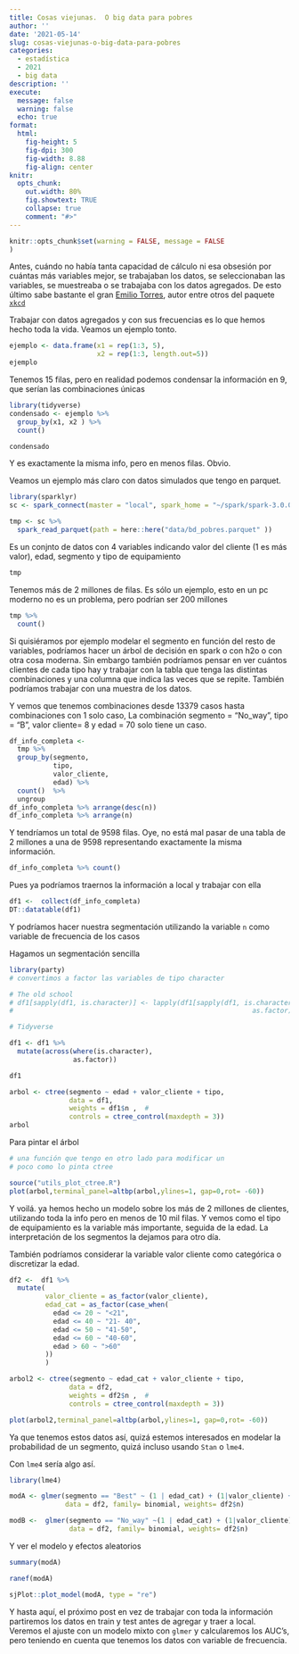 ```yaml
---
title: Cosas viejunas.  O big data para pobres
author: ''
date: '2021-05-14'
slug: cosas-viejunas-o-big-data-para-pobres
categories:
  - estadística
  - 2021
  - big data
description: ''
execute: 
  message: false
  warning: false
  echo: true
format: 
  html: 
    fig-height: 5
    fig-dpi: 300
    fig-width: 8.88
    fig-align: center
knitr:
  opts_chunk:
    out.width: 80%
    fig.showtext: TRUE
    collapse: true
    comment: "#>"
---
```


```r
knitr::opts_chunk$set(warning = FALSE, message = FALSE
)
```

Antes, cuándo no había tanta capacidad de cálculo ni esa obsesión por cuántas más variables mejor, se trabajaban los datos, se seleccionaban las variables, se muestreaba o se trabajaba con los datos agregados. 
De esto último sabe bastante el gran [Emilio Torres](https://torres.epv.uniovi.es/centon/el-centon-de-un-enano.html), autor entre otros del paquete [`xkcd`](https://cran.r-project.org/web/packages/xkcd/vignettes/xkcd-intro.pdf)

Trabajar con datos agregados y con sus frecuencias es lo que hemos hecho toda la vida. Veamos un ejemplo tonto. 


```r
ejemplo <- data.frame(x1 = rep(1:3, 5),
                      x2 = rep(1:3, length.out=5))
ejemplo
```
Tenemos 15 filas, pero en realidad podemos condensar la información en 9,  que serían las combinaciones únicas 

```r
library(tidyverse)
condensado <- ejemplo %>% 
  group_by(x1, x2 ) %>% 
  count()

condensado
```

Y es exactamente la misma info, pero en menos filas. Obvio. 

Veamos un ejemplo más claro con datos simulados que tengo en parquet. 



```r
library(sparklyr)
sc <- spark_connect(master = "local", spark_home = "~/spark/spark-3.0.0-bin-hadoop2.7")

tmp <- sc %>% 
  spark_read_parquet(path = here::here("data/bd_pobres.parquet" ))
```
Es un conjnto de datos con 4 variables indicando valor del cliente (1 es más valor), edad, segmento y tipo de equipamiento

```r
tmp
```

Tenemos más de 2 millones de filas. Es sólo un ejemplo, esto en un pc moderno no es un problema, pero podrían ser 200 millones 

```r
tmp %>% 
  count()
```
Si quisiéramos por ejemplo modelar el segmento en función del resto de variables, podríamos hacer un árbol de decisión en spark o con h2o o con otra cosa moderna. Sin embargo también podríamos pensar en ver cuántos clientes de cada tipo hay y trabajar con la tabla que tenga las distintas combinaciones y una columna que indica las veces que se repite. También podríamos trabajar con una muestra de los datos. 

Y vemos que tenemos combinaciones desde 13379 casos hasta combinaciones con 1 solo caso, 
La combinación segmento = "No_way", tipo = "B", valor cliente= 8 y edad = 70 solo tiene un caso. 

```r
df_info_completa <-
  tmp %>%
  group_by(segmento,
           tipo,
           valor_cliente,
           edad) %>%
  count()  %>%
  ungroup
df_info_completa %>% arrange(desc(n))
df_info_completa %>% arrange(n)
```

Y tendríamos un total de 9598 filas. Oye, no está mal pasar de una tabla de 2 millones a una de 9598 representando exactamente la misma información. 

```r
df_info_completa %>% count()
```
Pues ya podríamos traernos la información a local y trabajar con ella

```r
df1 <-  collect(df_info_completa)
DT::datatable(df1)
```

Y podríamos hacer nuestra segmentación utilizando la variable `n` como variable de frecuencia de los casos

Hagamos un segmentación sencilla

```r
library(party)
# convertimos a factor las variables de tipo character

# The old school
# df1[sapply(df1, is.character)] <- lapply(df1[sapply(df1, is.character)], 
#                                                            as.factor)

# Tidyverse

df1 <- df1 %>% 
  mutate(across(where(is.character),
                as.factor))  

df1 

arbol <- ctree(segmento ~ edad + valor_cliente + tipo,
               data = df1,
               weights = df1$n ,  #
               controls = ctree_control(maxdepth = 3))
arbol
```
Para pintar el árbol 

```r
# una función que tengo en otro lado para modificar un
# poco como lo pinta ctree

source("utils_plot_ctree.R")
plot(arbol,terminal_panel=altbp(arbol,ylines=1, gap=0,rot= -60))
```
Y voilá. ya hemos hecho un modelo sobre los más de 2 millones de clientes, utilizando toda la info pero en menos de 10 mil filas.  Y vemos como el tipo de equipamiento es la variable más importante, seguida de la edad. La interpretación de los segmentos la dejamos para otro día. 

También podríamos considerar la variable valor cliente como categórica o discretizar la edad. 

```r
df2 <-  df1 %>% 
  mutate(
         valor_cliente = as_factor(valor_cliente),
         edad_cat = as_factor(case_when(
           edad <= 20 ~ "<21",
           edad <= 40 ~ "21- 40",
           edad <= 50 ~ "41-50", 
           edad <= 60 ~ "40-60",
           edad > 60 ~ ">60"
         ))
         )

arbol2 <- ctree(segmento ~ edad_cat + valor_cliente + tipo,
               data = df2,
               weights = df2$n ,  #
               controls = ctree_control(maxdepth = 3))

plot(arbol2,terminal_panel=altbp(arbol,ylines=1, gap=0,rot= -60))

```




Ya que tenemos estos datos así, quizá estemos interesados en modelar la probabilidad de un segmento, quizá incluso usando `Stan` o `lme4`. 

Con `lme4` sería algo así. 

```r
library(lme4)

modA <- glmer(segmento == "Best" ~ (1 | edad_cat) + (1|valor_cliente) + (1 | tipo),
              data = df2, family= binomial, weights= df2$n)  

modB <-  glmer(segmento == "No_way" ~(1 | edad_cat) + (1|valor_cliente) + (1 | tipo),
               data = df2, family= binomial, weights= df2$n)  

```


Y ver el modelo y efectos aleatorios

```r
summary(modA) 
```

```r
ranef(modA)
```
```r
sjPlot::plot_model(modA, type = "re")
```


Y hasta aquí, el próximo post en vez de trabajar con toda la información partiremos los datos en train y test antes de agregar y traer a local. Veremos el ajuste con un modelo mixto con `glmer` y calcularemos los AUC's, pero teniendo en cuenta que tenemos los datos con variable de frecuencia. 

